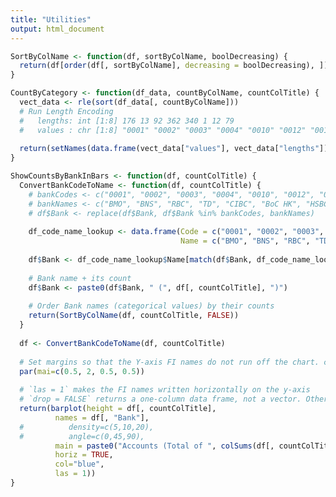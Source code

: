 ---
title: "Utilities"
output: html_document
---
```{r}
SortByColName <- function(df, sortByColName, boolDecreasing) {
  return(df[order(df[, sortByColName], decreasing = boolDecreasing), ])
}

CountByCategory <- function(df_data, countByColName, countColTitle) {
  vect_data <- rle(sort(df_data[, countByColName]))
  # Run Length Encoding
  #   lengths: int [1:8] 176 13 92 362 340 1 12 79
  #   values : chr [1:8] "0001" "0002" "0003" "0004" "0010" "0012" "0016" "0809"
  
  return(setNames(data.frame(vect_data["values"], vect_data["lengths"]), c(countByColName, countColTitle)))
}

ShowCountsByBankInBars <- function(df, countColTitle) {
  ConvertBankCodeToName <- function(df, countColTitle) {
    # bankCodes <- c("0001", "0002", "0003", "0004", "0010", "0012", "0016", "0809")
    # bankNames <- c("BMO", "BNS", "RBC", "TD", "CIBC", "BoC HK", "HSBC", "Central 1")
    # df$Bank <- replace(df$Bank, df$Bank %in% bankCodes, bankNames)
  
    df_code_name_lookup <- data.frame(Code = c("0001", "0002", "0003", "0004", "0010", "0012", "0016", "0809"),
                                      Name = c("BMO", "BNS", "RBC", "TD", "CIBC", "BoC HK", "HSBC", "Central 1"))
    
    df$Bank <- df_code_name_lookup$Name[match(df$Bank, df_code_name_lookup$Code)]
        
    # Bank name + its count
    df$Bank <- paste0(df$Bank, " (", df[, countColTitle], ")")
  
    # Order Bank names (categorical values) by their counts
    return(SortByColName(df, countColTitle, FALSE))
  }
  
  df <- ConvertBankCodeToName(df, countColTitle)
  
  # Set margins so that the Y-axis FI names do not run off the chart. c(bottom, left, top, right) in inches
  par(mai=c(0.5, 2, 0.5, 0.5))
  
  # `las = 1` makes the FI names written horizontally on the y-axis
  # `drop = FALSE` returns a one-column data frame, not a vector. Otherwise, `colSums()` rejects!
  return(barplot(height = df[, countColTitle],
          names = df[, "Bank"],
  #          density=c(5,10,20),
  #          angle=c(0,45,90),
          main = paste0("Accounts (Total of ", colSums(df[, countColTitle, drop = FALSE], na.rm=TRUE), ")"),
          horiz = TRUE,
          col="blue",
          las = 1))
}
```
